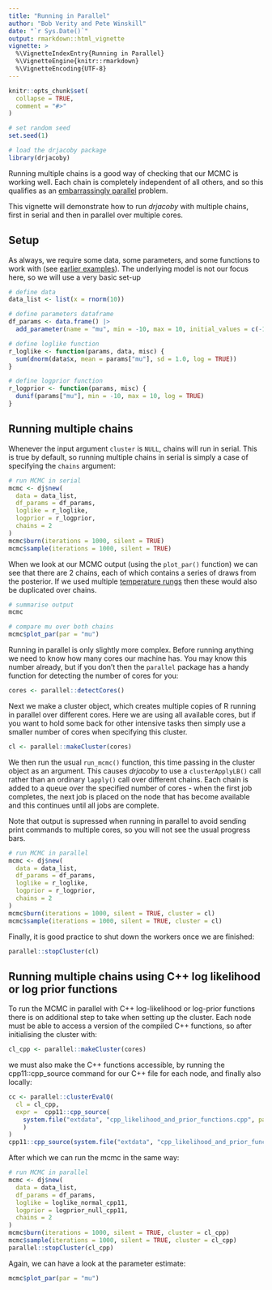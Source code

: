 ---
title: "Running in Parallel"
author: "Bob Verity and Pete Winskill"
date: "`r Sys.Date()`"
output: rmarkdown::html_vignette
vignette: >
  %\VignetteIndexEntry{Running in Parallel}
  %\VignetteEngine{knitr::rmarkdown}
  %\VignetteEncoding{UTF-8}
---

```{r setup, include = FALSE}
knitr::opts_chunk$set(
  collapse = TRUE,
  comment = "#>"
)
```

```{r, echo = FALSE}
# set random seed
set.seed(1)

# load the drjacoby package
library(drjacoby)
```

Running multiple chains is a good way of checking that our MCMC is working well. Each chain is completely independent of all others, and so this qualifies as an [embarrassingly parallel](https://en.wikipedia.org/wiki/Embarrassingly_parallel) problem.

This vignette will demonstrate how to run *drjacoby* with multiple chains, first in serial and then in parallel over multiple cores.

## Setup

As always, we require some data, some parameters, and some functions to work with (see [earlier examples](https://mrc-ide.github.io/drjacoby/articles/example.html)). The underlying model is not our focus here, so we will use a very basic set-up


```{r}
# define data
data_list <- list(x = rnorm(10))

# define parameters dataframe
df_params <- data.frame() |>
  add_parameter(name = "mu", min = -10, max = 10, initial_values = c(-1, 1))

# define loglike function
r_loglike <- function(params, data, misc) {
  sum(dnorm(data$x, mean = params["mu"], sd = 1.0, log = TRUE))
}

# define logprior function
r_logprior <- function(params, misc) {
  dunif(params["mu"], min = -10, max = 10, log = TRUE)
}
```

## Running multiple chains

Whenever the input argument `cluster` is `NULL`, chains will run in serial. This is true by default, so running multiple chains in serial is simply a case of specifying the `chains` argument:

```{r}
# run MCMC in serial
mcmc <- dj$new(
  data = data_list,
  df_params = df_params,
  loglike = r_loglike,
  logprior = r_logprior,
  chains = 2
)
mcmc$burn(iterations = 1000, silent = TRUE)
mcmc$sample(iterations = 1000, silent = TRUE)
```

When we look at our MCMC output (using the `plot_par()` function) we can see that there are 2 chains, each of which contains a series of draws from the posterior. If we used multiple [temperature rungs](https://mrc-ide.github.io/drjacoby/articles/metropolis_coupling.html) then these would also be duplicated over chains.

```{r, fig.width=7, fig.height=4}
# summarise output
mcmc

# compare mu over both chains
mcmc$plot_par(par = "mu")
```

Running in parallel is only slightly more complex. Before running anything we need to know how many cores our machine has. You may know this number already, but if you don't then the `parallel` package has a handy function for detecting the number of cores for you:

```{r, eval = FALSE}
cores <- parallel::detectCores()
```

Next we make a cluster object, which creates multiple copies of R running in parallel over different cores. Here we are using all available cores, but if you want to hold some back for other intensive tasks then simply use a smaller number of cores when specifying this cluster.

```{r, eval = FALSE}
cl <- parallel::makeCluster(cores)
```

We then run the usual `run_mcmc()` function, this time passing in the cluster object as an argument. This causes *drjacoby* to use a `clusterApplyLB()` call rather than an ordinary `lapply()` call over different chains. Each chain is added to a queue over the specified number of cores - when the first job completes, the next job is placed on the node that has become available and this continues until all jobs are complete.

Note that output is supressed when running in parallel to avoid sending print commands to multiple cores, so you will not see the usual progress bars.

```{r, eval = FALSE}
# run MCMC in parallel
mcmc <- dj$new(
  data = data_list,
  df_params = df_params,
  loglike = r_loglike,
  logprior = r_logprior,
  chains = 2
)
mcmc$burn(iterations = 1000, silent = TRUE, cluster = cl)
mcmc$sample(iterations = 1000, silent = TRUE, cluster = cl)
```

Finally, it is good practice to shut down the workers once we are finished:

```{r, eval = FALSE}
parallel::stopCluster(cl)
```


## Running multiple chains using C++ log likelihood or log prior functions

To run the MCMC in parallel with C++ log-likelihood or log-prior functions there is on additional step to take when setting up
the cluster. Each node must be able to access a version of the compiled C++ functions, so after initialising the cluster with:

```{r, eval = FALSE}
cl_cpp <- parallel::makeCluster(cores)
```

we must also make the C++ functions accessible, by running the cpp11::cpp_source command for our C++ file for each node, and finally also locally:

```{r, eval = FALSE}
cc <- parallel::clusterEvalQ(
  cl = cl_cpp, 
  expr =  cpp11::cpp_source(
    system.file("extdata", "cpp_likelihood_and_prior_functions.cpp", package = "drjacoby")
    )
)
cpp11::cpp_source(system.file("extdata", "cpp_likelihood_and_prior_functions.cpp", package = "drjacoby"))
```

After which we can run the mcmc in the same way:

```{r, eval = FALSE}
# run MCMC in parallel
mcmc <- dj$new(
  data = data_list,
  df_params = df_params,
  loglike = loglike_normal_cpp11,
  logprior = logprior_null_cpp11,
  chains = 2
)
mcmc$burn(iterations = 1000, silent = TRUE, cluster = cl_cpp)
mcmc$sample(iterations = 1000, silent = TRUE, cluster = cl_cpp)
parallel::stopCluster(cl_cpp)
```

Again, we can have a look at the parameter estimate:

```{r, fig.width=7, fig.height=4}
mcmc$plot_par(par = "mu")

```

